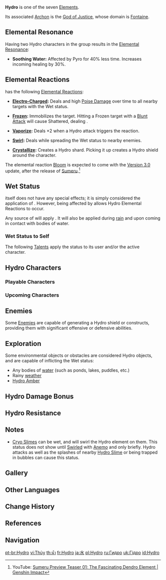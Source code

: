 {{Element Infobox
|region       = Fontaine
|archon       = Hydro Archon
|status       = Wet
|gem          = Varunada Lazurite
|reaction     = Electro, Cryo, Pyro, Anemo, Geo, Dendro
}}
'''Hydro''' is one of the seven [[Elements]].

Its associated [[Archon]] is the [[God of Justice]], whose domain is [[Fontaine]].

==Elemental Resonance==
Having two Hydro characters in the group results in the [[Elemental Resonance]]:
*'''Soothing Water:''' Affected by Pyro for 40% less time. Increases incoming healing by 30%.

==Elemental Reactions==
{{Hydro}} has the following [[Elemental Reactions]]:

*{{Icon/Element|Electro}} '''[[Electro-Charged]]:''' Deals {{Color|Electro DMG}} and high [[Poise Damage]] over time to all nearby targets with the Wet status.
*{{Icon/Element|Cryo}} '''[[Frozen]]:''' Immobilizes the target. Hitting a Frozen target with a [[Blunt Attack]] will cause Shattered, dealing {{Color|Physical DMG}}.
*{{Icon/Element|Pyro}} '''[[Vaporize]]:''' Deals ×2 {{Color|Hydro DMG}} when a Hydro attack triggers the reaction.
*{{Icon/Element|Anemo}} '''[[Swirl]]:''' Deals {{Color|Non-AoE Hydro DMG}} while spreading the Wet status to nearby enemies.
*{{Icon/Element|Geo}} '''[[Crystallize]]:''' Creates a Hydro shard. Picking it up creates a Hydro shield around the character.

The elemental reaction [[Bloom]] is expected to come with the [[Version 3.0]] update, after the release of [[Sumeru]].<ref>YouTube: [https://youtu.be/6DjVUfy_Lng Sumeru Preview Teaser 01: The Fascinating Dendro Element | Genshin Impact]</ref>

==Wet Status==
{{Color|Wet}} itself does not have any special effects; it is simply considered the application of {{Hydro}}. However, being affected by {{Color|Wet}} allows Hydro Elemental Reactions to occur.

Any source of {{Color|Hydro DMG}} will apply {{Color|Wet}}. It will also be applied during [[Weather#Rain|rain]] and upon coming in contact with bodies of water.

===Wet Status to Self===
The following [[Talents]] apply the {{Color|Wet}} status to its user and/or the active character.
{{Talents by Category Table|Wet Status to Self Talents}}

==Hydro Characters==
===Playable Characters===
{{Characters by Category Table|Playable Characters&Hydro Characters|noelement=1}}

===Upcoming Characters===
{{Characters by Category Table|Upcoming Characters&Hydro Characters|noelement=1}}

==Enemies==
Some [[Enemies]] are capable of generating a Hydro shield or constructs, providing them with significant offensive or defensive abilities.
{{Enemies by Category List|header=1}}

==Exploration==
Some environmental objects or obstacles are considered Hydro objects, and are capable of inflicting the Wet status:
*Any bodies of [[water]] (such as ponds, lakes, puddles, etc.)
*Rainy [[weather]]
*[[Hydro Amber]]

==Hydro Damage Bonus==
{{Main|Hydro Damage Bonus}}

==Hydro Resistance==
{{Main|Hydro Resistance}}

==Notes==
*[[Cryo Slime]]s can be wet, and will swirl the Hydro element on them. This status does not show until [[Swirl]]ed with [[Anemo]] and only briefly. Hydro attacks as well as the splashes of nearby [[Hydro Slime]] or being trapped in bubbles can cause this status.

==Gallery==
{{Preview
|file=Status Wet
|caption=A character affected by Hydro, i.e. Wet
}}

==Other Languages==
{{Other Languages
|en      = Hydro
|zhs     = 水
|zhs_rm  = Shuǐ
|zht     = 水
|zht_rm  = Shuǐ
|zh_tl   = Water
|ja      = {{Rubi|水|みず}}
|ja_rm   = Mizu
|ja_tl   = Water
|ko      = 물
|ko_rm   = Mul
|ko_tl   = Water
|es      = Hydro
|fr      = Hydro
|ru      = Гидро
|th      = น้ำ
|th_rm   = Nam
|th_tl   = Water
|vi      = {{tt|Thủy|水}}
|vi_tl   = Water
|de      = Hydro
|id      = Hydro
|pt      = Hydro
}}

==Change History==
{{Change History|1.0}}

==References==
{{reflist}}

==Navigation==
{{Element Navbox}}

[[pt-br:Hydro]]
[[vi:Thủy]]
[[th:น้ำ]]
[[fr:Hydro]]
[[ja:水]]
[[pl:Hydro]]
[[ru:Гидро]]
[[uk:Гідро]]
[[id:Hydro]]
